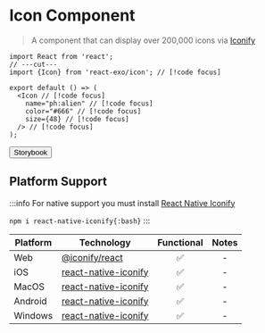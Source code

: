 
# Icon Component

> A component that can display over 200,000 icons via [Iconify](https://iconify.design)

<Icon 
  name="ph:alien"
  color="#666"
  size={48}
/>

```tsx twoslash
import React from 'react';
// ---cut---
import {Icon} from 'react-exo/icon'; // [!code focus]

export default () => (
  <Icon // [!code focus]
    name="ph:alien" // [!code focus]
    color="#666" // [!code focus]
    size={48} // [!code focus]
  /> // [!code focus]
);
```

<Button href="https://exo.fig.run/?path=/docs/primitives-icon">Storybook</Button>

## Platform Support

:::info
For native support you must install [React Native Iconify](https://github.com/oktaysenkan/react-native-iconify)

`npm i react-native-iconify{:bash}`
:::

| Platform | Technology | Functional | Notes |
| -------- | ---------- | :--------: | :---: |
| Web | [@iconify/react](https://iconify.design/docs/icon-components/react) | ✅ | - |
| iOS | [react-native-iconify](https://github.com/oktaysenkan/react-native-iconify) | ✅ | - |
| MacOS | [react-native-iconify](https://github.com/oktaysenkan/react-native-iconify) | ✅ | - |
| Android | [react-native-iconify](https://github.com/oktaysenkan/react-native-iconify) | ✅ | - |
| Windows | [react-native-iconify](https://github.com/oktaysenkan/react-native-iconify) | ✅ | - |
